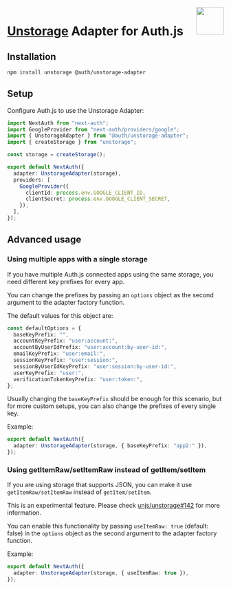 <img align="right" src="/img/adapters/unstorage.svg" width="64" height="64" />

# <a href="https://unstorage.unjs.io/">Unstorage</a> Adapter for Auth.js

## Installation

```bash npm2yarn
npm install unstorage @auth/unstorage-adapter
```

## Setup

Configure Auth.js to use the Unstorage Adapter:

```ts filename="pages/api/auth/[...nextauth].js"
import NextAuth from "next-auth";
import GoogleProvider from "next-auth/providers/google";
import { UnstorageAdapter } from "@auth/unstorage-adapter";
import { createStorage } from "unstorage";

const storage = createStorage();

export default NextAuth({
  adapter: UnstorageAdapter(storage),
  providers: [
    GoogleProvider({
      clientId: process.env.GOOGLE_CLIENT_ID,
      clientSecret: process.env.GOOGLE_CLIENT_SECRET,
    }),
  ],
});
```

## Advanced usage

### Using multiple apps with a single storage

If you have multiple Auth.js connected apps using the same storage, you need different key prefixes for every app.

You can change the prefixes by passing an `options` object as the second argument to the adapter factory function.

The default values for this object are:

```ts
const defaultOptions = {
  baseKeyPrefix: "",
  accountKeyPrefix: "user:account:",
  accountByUserIdPrefix: "user:account:by-user-id:",
  emailKeyPrefix: "user:email:",
  sessionKeyPrefix: "user:session:",
  sessionByUserIdKeyPrefix: "user:session:by-user-id:",
  userKeyPrefix: "user:",
  verificationTokenKeyPrefix: "user:token:",
};
```

Usually changing the `baseKeyPrefix` should be enough for this scenario, but for more custom setups, you can also change the prefixes of every single key.

Example:

```ts
export default NextAuth({
  adapter: UnstorageAdapter(storage, { baseKeyPrefix: "app2:" }),
});
```

### Using getItemRaw/setItemRaw instead of getItem/setItem

If you are using storage that supports JSON, you can make it use `getItemRaw/setItemRaw` instead of `getItem/setItem`.

This is an experimental feature. Please check [unjs/unstorage#142](https://github.com/unjs/unstorage/issues/142) for more information.

You can enable this functionality by passing `useItemRaw: true` (default: false) in the `options` object as the second argument to the adapter factory function.

Example:

```ts
export default NextAuth({
  adapter: UnstorageAdapter(storage, { useItemRaw: true }),
});
```
